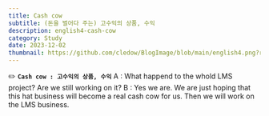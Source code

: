 ```yaml
---
title: Cash cow
subtitle: (돈을 벌어다 주는) 고수익의 상품, 수익
description: english4-cash-cow
category: Study
date: 2023-12-02
thumbnail: https://github.com/cledow/BlogImage/blob/main/english4.png?raw=true
---
```


✏️ **`Cash cow : 고수익의 상품, 수익`**
A : What happend to the whold LMS project? Are we still working on it?
B : Yes we are. We are just hoping that this hat business will become a real cash cow for us. Then we will work on the LMS business.